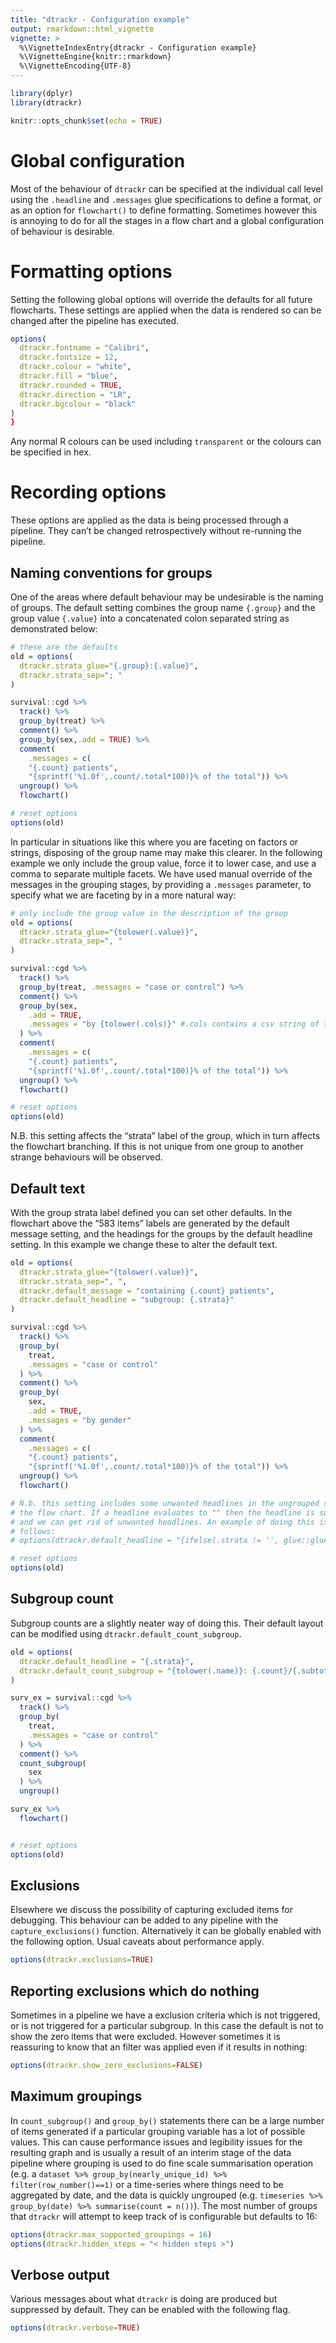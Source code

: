 ```yaml
---
title: "dtrackr - Configuration example"
output: rmarkdown::html_vignette
vignette: >
  %\VignetteIndexEntry{dtrackr - Configuration example}
  %\VignetteEngine{knitr::rmarkdown}
  %\VignetteEncoding{UTF-8}
---
```


```r
library(dplyr)
library(dtrackr)

knitr::opts_chunk$set(echo = TRUE)

```

# Global configuration

Most of the behaviour of `dtrackr` can be specified at the individual call level
using the `.headline` and `.messages` glue specifications to define a format, or
as an option for `flowchart()` to define formatting. Sometimes however this is
annoying to do for all the stages in a flow chart and a global configuration of
behaviour is desirable.

# Formatting options

Setting the following global options will override the defaults for all 
future flowcharts. These settings are applied when the data is rendered so 
can be changed after the pipeline has executed.

```R
options(
  dtrackr.fontname = "Calibri",
  dtrackr.fontsize = 12,
  dtrackr.colour = "white",
  dtrackr.fill = "blue",
  dtrackr.rounded = TRUE,
  dtrackr.direction = "LR",
  dtrackr.bgcolour = "black"
)
}
```

Any normal R colours can be used including `transparent` or the colours can 
be specified in hex.

# Recording options

These options are applied as the data is being processed through a pipeline. 
They can't be changed retrospectively without re-running the pipeline.

## Naming conventions for groups

One of the areas where default behaviour may be undesirable is the naming of
groups. The default setting combines the group name `{.group}` and the group
value `{.value}` into a concatenated colon separated string as demonstrated
below:

```r

# these are the defaults
old = options(
  dtrackr.strata_glue="{.group}:{.value}",
  dtrackr.strata_sep="; "
)

survival::cgd %>%
  track() %>%
  group_by(treat) %>%
  comment() %>%
  group_by(sex,.add = TRUE) %>%
  comment(
    .messages = c(
    "{.count} patients",
    "{sprintf('%1.0f',.count/.total*100)}% of the total")) %>%
  ungroup() %>%
  flowchart()

# reset options 
options(old)

```

In particular in situations like this where you are faceting on factors or
strings, disposing of the group name may make this clearer. In the following
example we only include the group value, force it to lower case, and use a comma
to separate multiple facets. We have used manual override of the messages in the
grouping stages, by providing a `.messages` parameter, to specify what we are
faceting by in a more natural way:

```r

# only include the group value in the description of the group
old = options(
  dtrackr.strata_glue="{tolower(.value)}",
  dtrackr.strata_sep=", "
)

survival::cgd %>%
  track() %>%
  group_by(treat, .messages = "case or control") %>%
  comment() %>%
  group_by(sex,
    .add = TRUE, 
    .messages = "by {tolower(.cols)}" #.cols contains a csv string of the grouping variables
  ) %>%
  comment(
    .messages = c(
    "{.count} patients",
    "{sprintf('%1.0f',.count/.total*100)}% of the total")) %>%
  ungroup() %>%
  flowchart()

# reset options 
options(old)

```

N.B. this setting affects the "strata" label of the group, which in turn affects
the flowchart branching. If this is not unique from one group to another strange
behaviours will be observed.

## Default text

With the group strata label defined you can set other defaults. In the flowchart
above the "583 items" labels are generated by the default message setting, and
the headings for the groups by the default headline setting. In this example we
change these to alter the default text.

```r
old = options(
  dtrackr.strata_glue="{tolower(.value)}",
  dtrackr.strata_sep=", ",
  dtrackr.default_message = "containing {.count} patients",
  dtrackr.default_headline = "subgroup: {.strata}"
)

survival::cgd %>%
  track() %>%
  group_by(
    treat,
    .messages = "case or control"
  ) %>%
  comment() %>%
  group_by(
    sex,
    .add = TRUE, 
    .messages = "by gender"
  ) %>%
  comment(
    .messages = c(
    "{.count} patients",
    "{sprintf('%1.0f',.count/.total*100)}% of the total")) %>%
  ungroup() %>%
  flowchart()

# N.b. this setting includes some unwanted headlines in the ungrouped stages of
# the flow chart. If a headline evaluates to "" then the headline is suppressed
# and we can get rid of unwanted headlines. An example of doing this is as
# follows:
# options(dtrackr.default_headline = "{ifelse(.strata != '', glue::glue('subgroup: {.strata}'), '')}")

# reset options 
options(old)

```

## Subgroup count

Subgroup counts are a slightly neater way of doing this. Their default layout
can be modified using `dtrackr.default_count_subgroup`.

```r

old = options(
  dtrackr.default_headline = "{.strata}",
  dtrackr.default_count_subgroup = "{tolower(.name)}: {.count}/{.subtotal}"
)

surv_ex = survival::cgd %>%
  track() %>%
  group_by(
    treat,
    .messages = "case or control"
  ) %>%
  comment() %>%
  count_subgroup(
    sex
  ) %>%
  ungroup() 

surv_ex %>%
  flowchart()


# reset options 
options(old)

```

## Exclusions

Elsewhere we discuss the possibility of capturing excluded items for debugging.
This behaviour can be added to any pipeline with the `capture_exclusions()`
function. Alternatively it can be globally enabled with the following option.
Usual caveats about performance apply.

```R
options(dtrackr.exclusions=TRUE)
```

## Reporting exclusions which do nothing

Sometimes in a pipeline we have a exclusion criteria which is not triggered, or
is not triggered for a particular subgroup. In this case the default is not to
show the zero items that were excluded. However sometimes it is reassuring to
know that an filter was applied even if it results in nothing:

```R
options(dtrackr.show_zero_exclusions=FALSE)
```

## Maximum groupings

In `count_subgroup()` and `group_by()` statements there can be a large number of
items generated if a particular grouping variable has a lot of possible values.
This can cause performance issues and legibility issues for the resulting graph
and is usually a result of an interim stage of the data pipeline where grouping
is used to do fine scale summarisation operation (e.g. a 
`dataset %>% group_by(nearly_unique_id) %>% filter(row_number()==1)` or a time-series where
things need to be aggregated by date, and the data is quickly ungrouped (e.g.
`timeseries %>% group_by(date) %>% summarise(count = n())`). The most number of
groups that `dtrackr` will attempt to keep track of is configurable but defaults
to 16:

```R
options(dtrackr.max_supported_groupings = 16)
options(dtrackr.hidden_steps = "< hidden steps >")
```

<!-- N.B. the need to do grouping for fine scale filtering is somewhat mitigated by -->
<!-- the `dplyr` functions `.by` parameter. If this is used rather than a `group_by` -->
<!-- then the behaviour is not tracked by group. This results in a more natural  -->
<!-- history graph and flowchart. In this case `group_by` is reserved for major  -->
<!-- groupings only. -->

<!-- ```{r} -->

<!-- ggplot2::diamonds %>%  -->
<!--   track() %>% -->
<!--   group_by(cut) %>% -->
<!--   # count_subgroup(.subgroup = color) %>% -->
<!--   status(av = mean(price), color=first(color), .by=color, .messages = "{sprintf('%1.0f',av)}: {color}") %>% -->
<!--   flowchart() -->
<!--   # exclude_all( -->
<!--   #   mean(price) <  -->
<!--   #   .by = color -->
<!--   # ) -->
<!--   # glimpse() -->

<!-- ``` -->

## Verbose output

Various messages about what `dtrackr` is doing are produced but suppressed by 
default. They can be enabled with the following flag.

```R
options(dtrackr.verbose=TRUE)
```


